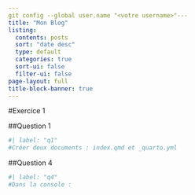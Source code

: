 ```yaml
---
git config --global user.name "<votre username>"---
title: "Mon Blog"
listing:
  contents: posts
  sort: "date desc"
  type: default
  categories: true
  sort-ui: false
  filter-ui: false
page-layout: full
title-block-banner: true
---
```


#Exercice 1

##Question 1

```r
#| label: "q1"
#Créer deux documents : index.qmd et _quarto.yml  
```

##Question 4

```r
#| label: "q4"
#Dans la console : 
```
